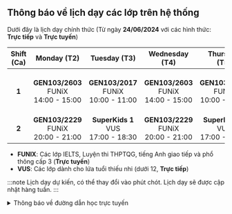 ## Thông báo về lịch dạy các lớp trên hệ thống

Dưới đây là lịch dạy chính thức (Từ ngày **24/06/2024** với các hình thức: **Trực tiếp** và **Trực tuyến**)

| **Shift (Ca)** |               **Monday (T2)**                |              **Tuesday (T3)**                |             **Wednesday (T4)**               |              **Thursday (T5)**               |               **Friday (T6)**                |             **Saturday (T7)**              |              **Sunday (CN)**               |
|:--------------:|:--------------------------------------------:|:--------------------------------------------:|:--------------------------------------------:|:--------------------------------------------:|:--------------------------------------------:|:------------------------------------------:|:------------------------------------------:|
|      **1**     | **GEN103/2603** <br/>FUNiX<br/>14:00 - 15:00 | **GEN103/2017** <br/>FUNiX<br/>10:00 - 11:00 | **GEN103/2603** <br/>FUNiX<br/>14:00 - 15:00 | **GEN103/2017** <br/>FUNiX<br/>10:00 - 11:00 | **GEN103/2603** <br/>FUNiX<br/>14:00 - 15:00 | **SuperKids 1** <br/>VUS<br/>07:45 - 09:15 | **SuperKids 1** <br/>VUS<br/>07:45 - 09:15 |
|      **2**     | **GEN103/2229** <br/>FUNiX<br/>20:00 - 21:00 |  **SuperKids 1** <br/>VUS<br/>17:00 - 18:30  | **GEN103/2229** <br/>FUNiX<br/>20:00 - 21:00 |  **SuperKids 1** <br/>VUS<br/>17:00 - 18:30  |                                              |                                            |                                            |

- **FUNIX**: Các lớp IELTS, Luyện thi THPTQG, tiếng Anh giao tiếp và phổ thông cấp 3 (**Trực tuyến**)
- **VUS**: Các lớp dành cho lứa tuổi thiếu nhi (dưới 12, **Trực tiếp**)

:::note
Lịch dạy dự kiến, có thể thay đổi vào phút chót. Lịch dạy sẽ được cập nhật hàng tuần.
:::

<details>
<summary>Thông báo về đường dẫn học trực tuyến</summary>
<div>

**_Việc học trực tuyến sẽ được thực hiện qua hạ tầng online. Đường dẫn sẽ được cung cấp trong quá trình học. Người học
cũng có thể theo dõi các video bài giảng qua YouTube ở hai đường dẫn phía dưới._**

**_Trân trọng cảm ơn._**

</div>
</details>
